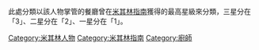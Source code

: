 此處分類以該人物掌管的餐廳曾在[[米其林指南|米其林指南]]獲得的最高星級來分類，三星分在「3」、二星分在「2」、一星分在「1」。

[[Category:米其林人物|Category:米其林人物]]
[[Category:米其林指南|Category:米其林指南]]
[[Category:廚師|Category:廚師]]